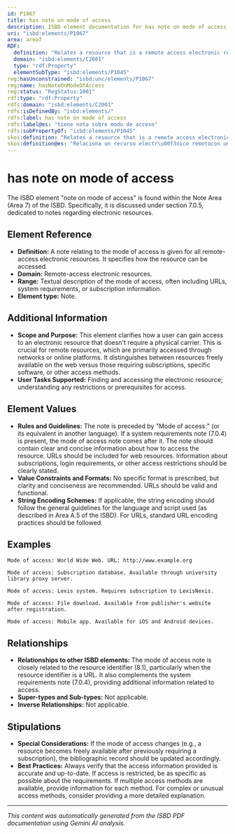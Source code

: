 ```yaml
---
id: P1067
title: has note on mode of access
description: ISBD element documentation for has note on mode of access
uri: "isbd:elements/P1067"
area: area7
RDF:
  definition: "Relates a resource that is a remote access electronic resource to a note on the mode of access, preceded by the phrase \"Mode of access:\" (or its equivalent in another language)."
  domain: "isbd:elements/C2001"
  type: "rdf:Property"
  elementSubType: "isbd:elements/P1045"
reg:hasUnconstrained: "isbd:unc/elements/P1067"
reg:name: hasNoteOnModeOfAccess
reg:status: "RegStatus:1001"
rdf:type: "rdf:Property"
rdfs:domain: "isbd:elements/C2001"
rdfs:isDefinedBy: "isbd:elements/"
rdfs:label: has note on mode of access
rdfs:label@es: "tiene nota sobre modo de acceso"
rdfs:subPropertyOf: "isbd:elements/P1045"
skos:definition: "Relates a resource that is a remote access electronic resource to a note on the mode of access, preceded by the phrase \"Mode of access:\" (or its equivalent in another language)."
skos:definition@es: "Relaciona un recurso electr\u00f3nico remotocon una nota sobre el modo de acceso, precedido de la frase \u201cModo de acceso:\u201d (o su equivalente en otra lengua)."
---
```

# has note on mode of access

The ISBD element "note on mode of access" is found within the Note Area (Area 7) of the ISBD.  Specifically, it is discussed under section 7.0.5, dedicated to notes regarding electronic resources.

## Element Reference

- **Definition:** A note relating to the mode of access is given for all remote-access electronic resources. It specifies how the resource can be accessed.
- **Domain:** Remote-access electronic resources.
- **Range:**  Textual description of the mode of access, often including URLs, system requirements, or subscription information.
- **Element type:** Note.

## Additional Information

- **Scope and Purpose:** This element clarifies how a user can gain access to an electronic resource that doesn't require a physical carrier. This is crucial for remote resources, which are primarily accessed through networks or online platforms.  It distinguishes between resources freely available on the web versus those requiring subscriptions, specific software, or other access methods.
- **User Tasks Supported:**  Finding and accessing the electronic resource; understanding any restrictions or prerequisites for access.

## Element Values

- **Rules and Guidelines:** The note is preceded by "Mode of access:" (or its equivalent in another language). If a system requirements note (7.0.4) is present, the mode of access note comes after it. The note should contain clear and concise information about how to access the resource. URLs should be included for web resources.  Information about subscriptions, login requirements, or other access restrictions should be clearly stated.
- **Value Constraints and Formats:**  No specific format is prescribed, but clarity and conciseness are recommended. URLs should be valid and functional.
- **String Encoding Schemes:** If applicable, the string encoding should follow the general guidelines for the language and script used (as described in Area A.5 of the ISBD).  For URLs, standard URL encoding practices should be followed.

## Examples

```
Mode of access: World Wide Web. URL: http://www.example.org
```

```
Mode of access: Subscription database. Available through university library proxy server.
```

```
Mode of access: Lexis system. Requires subscription to LexisNexis.
```

```
Mode of access: File download. Available from publisher's website after registration.
```

```
Mode of access: Mobile app. Available for iOS and Android devices.
```


## Relationships

- **Relationships to other ISBD elements:** The mode of access note is closely related to the resource identifier (8.1), particularly when the resource identifier is a URL.  It also complements the system requirements note (7.0.4), providing additional information related to access.
- **Super-types and Sub-types:** Not applicable.
- **Inverse Relationships:** Not applicable.


## Stipulations

- **Special Considerations:** If the mode of access changes (e.g., a resource becomes freely available after previously requiring a subscription), the bibliographic record should be updated accordingly.
- **Best Practices:** Always verify that the access information provided is accurate and up-to-date.  If access is restricted, be as specific as possible about the requirements.  If multiple access methods are available, provide information for each method. For complex or unusual access methods, consider providing a more detailed explanation.


---

*This content was automatically generated from the ISBD PDF documentation using Gemini AI analysis.*
